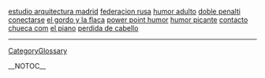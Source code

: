 <a href= http://extranjero-mtas.japanesetits.cn/index35.html >estudio arquitectura madrid</a>   <a href= http://extranjero-mtas.japanesetits.cn/index32.html >federacion rusa</a>   <a href= http://espanol-extranjero.japanesetits.cn/humor-adulto.html >humor adulto</a>   <a href= http://espanol-extranjero.japanesetits.cn/doble-penalti-conectarse.html >doble penalti conectarse</a>   <a href= http://espanol-extranjero.japanesetits.cn/el-gordo-y-la-flaca.html >el gordo y la flaca</a>   <a href= http://espanol-extranjero.japanesetits.cn/power-point-humor.html >power point humor</a>   <a href= http://extranjero-mtas.japanesetits.cn/index60.html >humor picante</a>   <a href= http://espanol-extranjero.japanesetits.cn/contacto-chueca-com.html >contacto chueca com</a>   <a href= http://espanol-extranjero.japanesetits.cn/el-piano.html >el piano</a>   <a href= http://espanol-extranjero.japanesetits.cn/perdida-de-cabello.html >perdida de cabello</a>
----
[[CategoryGlossary]]

__NOTOC__